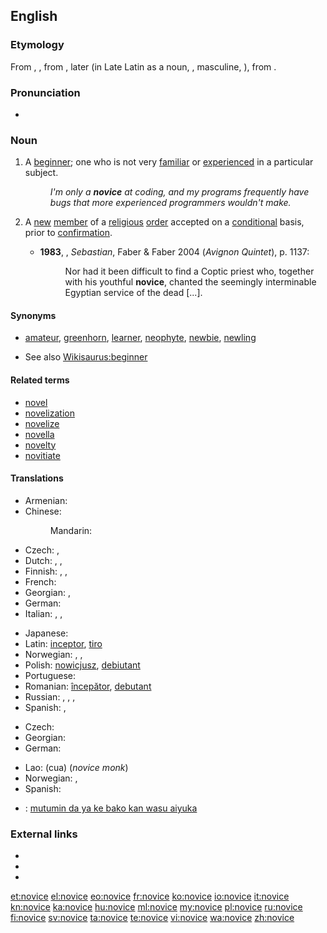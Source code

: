 ==English==

===Etymology===
From {{etyl|xno}} {{term|novice|lang=xno}}, {{etyl|frm}} {{term|novice|lang=fr}}, from {{etyl|la}} {{term|lang=la|novicius|novīcius}}, later {{term|lang=la|novitius||new, newly arrived}} (in Late Latin as a noun, {{term|lang=la|novicius}}, masculine, {{term|lang=la|novicia||feminine, one who has newly entered a monastery or a convent}}), from {{term|lang=la|novus||new}}.

===Pronunciation===
* {{a|UK}} {{IPA|/ˈnɒvɪs/}}

===Noun===
{{en-noun}}

# A [[beginner]]; one who is not very [[familiar]] or [[experienced]] in a particular subject. {{defdate|from 14th c.}}
#: ''I'm only a '''novice''' at coding, and my programs frequently have bugs that more experienced programmers wouldn't make.''
# {{religion}} A [[new]] [[member]] of a [[religious]] [[order]] accepted on a [[conditional]] basis, prior to [[confirmation]]. {{defdate|from 14th c.}}
#* '''1983''', {{w|Lawrence Durrell}}, ''Sebastian'', Faber & Faber 2004 (''Avignon Quintet''), p. 1137:
#*: Nor had it been difficult to find a Coptic priest who, together with his youthful '''novice''', chanted the seemingly interminable Egyptian service of the dead [...].

====Synonyms====
* {{sense|person new to an activity}} [[amateur]], [[greenhorn]], [[learner]], [[neophyte]], [[newbie]], [[newling]]
* See also [[Wikisaurus:beginner]]

====Related terms====
* [[novel]]
* [[novelization]]
* [[novelize]]
* [[novella]]
* [[novelty]]
* [[novitiate]]

====Translations====
{{trans-top|beginner}}
* Armenian: {{t|hy|սկսնակ|tr=sksnak}}
* Chinese:
*: Mandarin: {{t-|cmn|新手|tr=xīnshǒu|sc=Hani}}
* Czech: {{t-|cs|nováček|m}}, {{t-|cs|začátečník|m}}
* Dutch: {{t|nl|beginneling|m}},  {{t|nl|beginnelinge|f}}, {{t|nl|beginner|m}}
* Finnish: {{t-|fi|noviisi}}, {{t+|fi|aloittelija}}, {{t-|fi|vasta-alkaja}}
* French: {{t+|fr|débutant|m}}
* Georgian: {{t|ka|ახალბედა|sc=Geor|xs=Georgian}}, {{t|ka|დამწყები|sc=Geor|xs=Georgian}}
* German: {{t+|de|Neuling|m}}
* Italian: {{t-|it|principiante}}, {{t-|it|debuttante}}, {{t-|it|novizio}}
{{trans-mid}}
* Japanese: {{t|ja|初心者|tr=しょしんしゃ, shoshinsha|sc=Jpan}}
* Latin: [[inceptor]], [[tiro]]
* Norwegian: {{t|no|nybegynner|m}}, {{t|no|novise|m}}, {{t|no|novise|f}}
* Polish: [[nowicjusz]], [[debiutant]]
* Portuguese: {{t+|pt|novato}}
* Romanian: [[începător]], [[debutant]]
* Russian: {{t+|ru|новичок|m|tr=novičók}}, {{t|ru|начинающий|m|tr=načinájuščij|sc=Cyrl}}, {{t|ru|дебютант|m|tr=debjutánt|sc=Cyrl}}, {{t|ru|дебютантка|f|tr=debjutántka|sc=Cyrl}}
* Spanish: {{t-|es|novato}}, {{t+|es|principiante}}
{{trans-bottom}}

{{trans-top|new member of a religious order}}
* Czech: {{t-|cs|novic|m}}
* Georgian: {{t|ka|ახალბედა|sc=Geor|xs=Georgian}}
* German: {{t+|de|Novize|m}}
{{trans-mid}}
* Lao: {{Laoo|[[ຈົວ]]}} (cua) (''novice monk'')
* Norwegian: {{t|no|novise|m}}, {{t|no|novise|f}}
* Spanish: {{t-|es|novicio|m}}
{{trans-bottom}}

{{checktrans-top}}
* {{ttbc|ha}}: [[mutumin da ya ke bako kan wasu aiyuka]]
{{trans-bottom}}

===External links===
* {{R:Webster 1913}}
* {{R:Century 1911}}
* {{R:OneLook}}

[[et:novice]]
[[el:novice]]
[[eo:novice]]
[[fr:novice]]
[[ko:novice]]
[[io:novice]]
[[it:novice]]
[[kn:novice]]
[[ka:novice]]
[[hu:novice]]
[[ml:novice]]
[[my:novice]]
[[pl:novice]]
[[ru:novice]]
[[fi:novice]]
[[sv:novice]]
[[ta:novice]]
[[te:novice]]
[[vi:novice]]
[[wa:novice]]
[[zh:novice]]